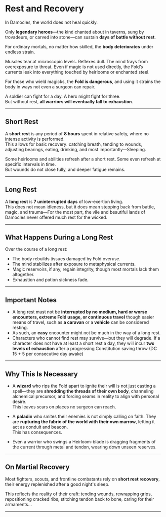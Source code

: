 # Rest and Recovery

In Damocles, the world does not heal quickly.

Only **legendary heroes**—the kind chanted about in taverns, sung by trovadeurs, or carved into stone—can sustain **days of battle without rest**.

For ordinary mortals, no matter how skilled, the **body deteriorates** under endless strain.

Muscles tear at microscopic levels. Reflexes dull. The mind frays from overexposure to threat. Even if magic is not used directly, the Fold’s currents leak into everything touched by heirlooms or enchanted steel.

For those who wield magicks, the **Fold is dangerous**, and using it strains the body in ways not even a surgeon can repair.

A soldier can fight for a day. A hero might fight for three.  
But without rest, **all warriors will eventually fall to exhaustion**.

---

## Short Rest

A **short rest** is any period of **8 hours** spent in relative safety, where no intense activity is performed.  
This allows for basic recovery: catching breath, tending to wounds, adjusting bearings, eating, drinking, and most importantly—Sleeping.

Some heirlooms and abilities refresh after a short rest. Some even refresh at specific intervals in time.  
But wounds do not close fully, and deeper fatigue remains.

---

## Long Rest

A **long rest** is **7 uninterrupted days** of low-exertion living.  
This does not mean idleness, but it does mean stepping back from battle, magic, and trauma—For the most part, the vile and beautiful lands of Damocles never offered much rest for the wicked.

---

## What Happens During a Long Rest

Over the course of a long rest:

- The body rebuilds tissues damaged by Fold overuse.
- The mind stabilizes after exposure to metaphysical currents.
- Magic reservoirs, if any, regain integrity, though most mortals lack them altogether.
- Exhaustion and potion sickness fade.

---

## Important Notes

- A long rest must not be **interrupted by no medium, hard or worse encounters, extreme Fold usage, or continuous travel** though easier means of travel, such as **a caravan** or a **vehicle** can be considered resting.
- As such, an **easy** encounter might not be much in the way of a long rest.
- Characters who cannot find rest may survive—but they will degrade. If a character does not have at least a short rest a day, they will incur **two levels of exhaustion** after a progressing Constitution saving throw (DC 15 + 5 per consecutive day awake)

---

## Why This Is Necessary

- A **wizard** who rips the Fold apart to ignite their will is not just casting a spell—they are **shredding the threads of their own body**, channeling alchemical precursor, and forcing seams in reality to align with personal desire.  
  This leaves scars on places no surgeon can reach.

- A **paladin** who smites their enemies is not simply calling on faith. They are **rupturing the fabric of the world with their own marrow**, letting it act as conduit and beacon.  
  This has consequences.

- Even a warrior who swings a Heirloom-blade is dragging fragments of the current through metal and tendon, wearing down unseen reserves.

---

## On Martial Recovery

Most fighters, scouts, and frontline combatants rely on **short rest recovery**, their energy replenished after a good night's sleep.

This reflects the reality of their craft: tending wounds, rewrapping grips, repositioning cracked ribs, stitching tendon back to bone, caring for their armaments...

---
